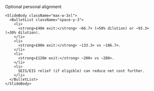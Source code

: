 <div className="flex h-full w-full flex-col">
  <div className="flex flex-1 flex-col gap-8 px-8 py-6 w-full max-w-5xl mx-auto">
    <SlideHeader eyebrow="Multiples on £5k cheques" kicker="Equity-only returns for Rory & Fraser">
      Optional personal alignment
    </SlideHeader>

    <SlideBody className="max-w-3xl">
      <BulletList className="space-y-3">
        <li>
          <strong>£40m exit:</strong> ~66.7× (≈50% dilution) or ~93.3× (≈30% dilution).
        </li>
        <li>
          <strong>£80m exit:</strong> ~133.3× vs ~186.7×.
        </li>
        <li>
          <strong>£120m exit:</strong> ~200× vs ~280×.
        </li>
        <li>
          SEIS/EIS relief (if eligible) can reduce net cost further.
        </li>
      </BulletList>
    </SlideBody>
  </div>
</div>
